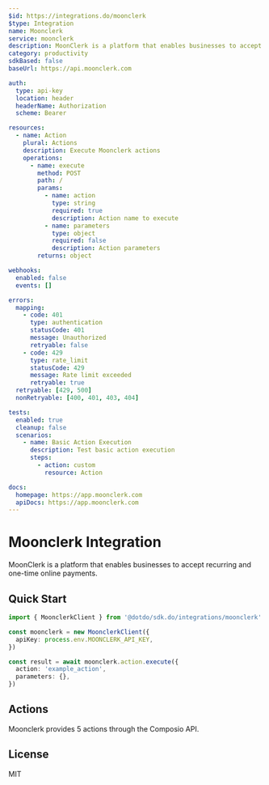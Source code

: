 ```yaml
---
$id: https://integrations.do/moonclerk
$type: Integration
name: Moonclerk
service: moonclerk
description: MoonClerk is a platform that enables businesses to accept recurring and one-time online payments.
category: productivity
sdkBased: false
baseUrl: https://api.moonclerk.com

auth:
  type: api-key
  location: header
  headerName: Authorization
  scheme: Bearer

resources:
  - name: Action
    plural: Actions
    description: Execute Moonclerk actions
    operations:
      - name: execute
        method: POST
        path: /
        params:
          - name: action
            type: string
            required: true
            description: Action name to execute
          - name: parameters
            type: object
            required: false
            description: Action parameters
        returns: object

webhooks:
  enabled: false
  events: []

errors:
  mapping:
    - code: 401
      type: authentication
      statusCode: 401
      message: Unauthorized
      retryable: false
    - code: 429
      type: rate_limit
      statusCode: 429
      message: Rate limit exceeded
      retryable: true
  retryable: [429, 500]
  nonRetryable: [400, 401, 403, 404]

tests:
  enabled: true
  cleanup: false
  scenarios:
    - name: Basic Action Execution
      description: Test basic action execution
      steps:
        - action: custom
          resource: Action

docs:
  homepage: https://app.moonclerk.com
  apiDocs: https://app.moonclerk.com
---
```


# Moonclerk Integration

MoonClerk is a platform that enables businesses to accept recurring and one-time online payments.

## Quick Start

```typescript
import { MoonclerkClient } from '@dotdo/sdk.do/integrations/moonclerk'

const moonclerk = new MoonclerkClient({
  apiKey: process.env.MOONCLERK_API_KEY,
})

const result = await moonclerk.action.execute({
  action: 'example_action',
  parameters: {},
})
```

## Actions

Moonclerk provides 5 actions through the Composio API.

## License

MIT
